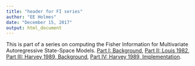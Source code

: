 ```yaml
---
title: "header for FI series"
author: "EE Holmes"
date: "December 15, 2017"
output: html_document
---
```


This is part of a series on computing the Fisher Information for Multivariate Autoregressive State-Space Models.
[Part I: Background](https://eeholmes.github.io/posts/2016-5-18-FI-recursion-1/), 
[Part II: Louis 1982](https://eeholmes.github.io/posts/2016-5-19-FI-recursion-2/), 
[Part III: Harvey 1989, Background](https://eeholmes.github.io/posts/2016-6-16-FI-recursion-3/),
[Part IV: Harvey 1989, Implementation](https://eeholmes.github.io/posts/2017-5-31-FI-recursion-4/).
